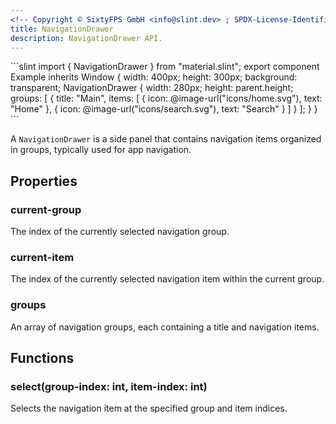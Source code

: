 ```yaml
---
<!-- Copyright © SixtyFPS GmbH <info@slint.dev> ; SPDX-License-Identifier: MIT -->
title: NavigationDrawer
description: NavigationDrawer API.
---
```



<CodeSnippetMD imagePath="" imageWidth="0" imageHeight="0" imageAlt="">
```slint
import { NavigationDrawer } from "material.slint";
export component Example inherits Window {
    width: 400px;
    height: 300px;
    background: transparent;
    NavigationDrawer {
        width: 280px;
        height: parent.height;
        groups: [
            {
                title: "Main",
                items: [
                    { icon: @image-url("icons/home.svg"), text: "Home" },
                    { icon: @image-url("icons/search.svg"), text: "Search" }
                ]
            }
        ];
    }
}
```
</CodeSnippetMD>

A `NavigationDrawer` is a side panel that contains navigation items organized in groups, typically used for app navigation.

## Properties

### current-group
<SlintProperty propName="current-group" typeName="int" propertyVisibility="in-out">
The index of the currently selected navigation group.
</SlintProperty>

### current-item
<SlintProperty propName="current-item" typeName="int" propertyVisibility="in-out">
The index of the currently selected navigation item within the current group.
</SlintProperty>

### groups
<SlintProperty propName="groups" typeName="[struct]" structName="NavigationGroup">
An array of navigation groups, each containing a title and navigation items.
</SlintProperty>

## Functions

### select(group-index: int, item-index: int)
Selects the navigation item at the specified group and item indices.
